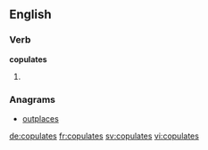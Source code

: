 
==English==

===Verb===
'''copulates'''

# {{en-third-person singular of|copulate}}

===Anagrams===
* [[outplaces#English|outplaces]]

[[de:copulates]]
[[fr:copulates]]
[[sv:copulates]]
[[vi:copulates]]